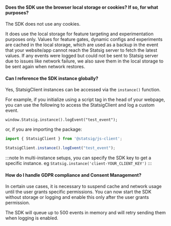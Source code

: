 
#### Does the SDK use the browser local storage or cookies? If so, for what purposes?

The SDK does not use any cookies.

It does use the local storage for feature targeting and experimentation purposes only. Values for feature gates, dynamic configs and experiments are cached in the local storage, which are used as a backup in the event that your website/app cannot reach the Statsig server to fetch the latest values. If any events were logged but could not be sent to Statsig server due to issues like network failure, we also save them in the local storage to be sent again when network restores.


#### Can I reference the SDK instance globally?

Yes, StatsigClient instances can be accessed via the `instance()` function.

For example, if you initialize using a script tag in the head of your webpage, you can use the following to access the StatsigClient and log a custom event.

```tsx
window.Statsig.instance().logEvent("test_event");
```

or, if you are importing the package:
```ts
import { StatsigClient } from '@statsig/js-client';

StatsigClient.instance().logEvent("test_event");
```

:::note
In multi-instance setups, you can specify the SDK key to get a specific instance. eg `Statsig.instance('client-YOUR_CLIENT_KEY')`
:::

#### How do I handle GDPR compliance and Consent Management? 

In certain use cases, it is necessary to suspend cache and network usage until the user grants specific 
permissions. You can now start the SDK without storage or logging and enable this only after the user grants permission. 

<GitHubEmbed url="https://raw.githubusercontent.com/statsig-io/js-client-monorepo/main/samples/react/src/samples/precomputed-client/sample-precomp-gdpr.tsx" />

The SDK will queue up to 500 events in memory and will retry sending them when logging is enabled.

